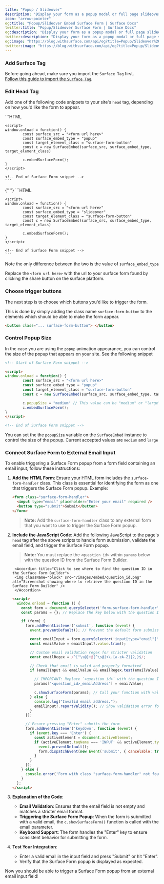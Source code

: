 ```yaml
---
title: "Popup / Slideover"
description: "Display your form as a popup modal or full page slideover"
icon: "arrow-pointer"
og:title: "Popup/Slideover Embed Surface Form | Surface Docs"
twitter:title: "Popup/Slideover Surface Form | Surface Docs"
og:description: "Display your form as a popup modal or full page slideover"
twitter:description: "Display your form as a popup modal or full page slideover"
og:image: "https://blog.withsurface.com/api/og?title=Popup/Slideover%20Embed%20Surface%20Form"
twitter:image: "https://blog.withsurface.com/api/og?title=Popup/Slideover%20Embed%20Surface%20Form"
---
```


### Add Surface Tag

Before going ahead, make sure you import the `Surface Tag` first.<br/>
[Follow this guide to import the `Surface Tag`](/surface-tag/quick-start).

### Edit Head Tag

Add one of the following code snippets to your site's `head` tag, depending on how you'd like the form to appear.

<AccordionGroup>
  <Accordion title="Popup">
    ```HTML
    <!-- Start of Surface Form snippet -->

    <script>
    window.onload = function() {
            const surface_src = "<form url here>"
            const surface_embed_type = "popup"
            const target_element_class = "surface-form-button"
            const c = new SurfaceEmbed(surface_src, surface_embed_type, target_element_class)

            c.embedSurfaceForm();
    }
    </script>

    <!-- End of Surface Form snippet -->
    ```

  </Accordion>
{" "}

<Accordion title="Slideover">
    ```HTML
    <!-- Start of Surface Form snippet -->

    <script>
    window.onload = function() {
            const surface_src = "<form url here>"
            const surface_embed_type = "slideover"
            const target_element_class = "surface-form-button"
            const c = new SurfaceEmbed(surface_src, surface_embed_type, target_element_class)

            c.embedSurfaceForm();
    }
    </script>

    <!-- End of Surface Form snippet -->
    ```

</Accordion>
</AccordionGroup>

Note the only difference between the two is the value of `surface_embed_type`

Replace the `<form url here>` with the url to your surface form found by clicking the share button on the surface platform.

### Choose trigger buttons

The next step is to choose which buttons you'd like to trigger the form.

This is done by simply adding the class name `surface-form-button` to the elements which should be able to make the form appear.

```HTML
<button class="... surface-form-button"> </button>
```

### Control Popup Size

In the case you are using the `popup` animation appearance, you can control the size of the popup that appears on your site. See the following snippet

```HTML
<!-- Start of Surface Form snippet -->

<script>
window.onload = function() {
        const surface_src = "<form url here>"
        const surface_embed_type = "popup"
        const target_element_class = "surface-form-button"
        const c = new SurfaceEmbed(surface_src, surface_embed_type, target_element_class)

        c.popupSize = "medium" // This value can be "medium" or "large"
        c.embedSurfaceForm();
}
</script>

<!-- End of Surface Form snippet -->
```

You can set the the `popupSize` variable on the `SurfaceEmbed` instance to control the size of the popup. Current accepted values are `medium` and `large`

### Connect Surface Form to External Email Input

To enable triggering a Surface Form popup from a form field containing an email input, follow these instructions:

1. **Add the HTML Form**: Ensure your HTML form includes the `surface-form-handler` class. This class is essential for identifying the form as one that triggers the Surface Form popup. Example:

   ```html
   <form class="surface-form-handler">
     <input type="email" placeholder="Enter your email" required />
     <button type="submit">Submit</button>
   </form>
   ```

   > **Note:** Add the `surface-form-handler` class to any external form that you want to use to trigger the Surface Form popup.

2. **Include the JavaScript Code**: Add the following JavaScript to the page's `head` tag after the above scripts to handle form submission, validate the email field, and trigger the Surface Form popup. 

   > **Note:** You must replace the `<question_id>` within `params` below with the question ID from the Surface Form Builder.

        <Accordion title="Click to see where to find the question ID in the Surface Form Builder">
        <img className="block" src="/images/embed/question_id.png" alt="Screenshot showing where to retrieve the question ID in the Surface Form Builder" />
        </Accordion>

   ```html
   <script>
     window.onload = function () {
       const form = document.querySelector('form.surface-form-handler'); // Select the form by class name
       const params = {}; // Replace the key below with the question ID retrieved from the Surface Form Builder (e.g., replace "zYTngVeSzJFX" with your actual question ID)

       if (form) {
         form.addEventListener('submit', function (event) {
           event.preventDefault(); // Prevent the default form submission

           const emailInput = form.querySelector('input[type="email"]');
           const emailValue = emailInput?.value.trim();

           // Custom email validation regex for stricter validation
           const emailRegex = /^[^\s@]+@[^\s@]+\.[a-zA-Z]{2,}$/;

           // Check that email is valid and properly formatted
           if (emailInput && emailValue && emailRegex.test(emailValue)) {

             // IMPORTANT: Replace `<question_id>` with the question ID from the Surface Form Builder
             params["<question_id>_emailAddress"] = emailValue;

             c.showSurfaceForm(params); // Call your function with validated data
           } else {
             console.log("Invalid email address.");
             emailInput?.reportValidity(); // Show validation error for the email field
           }
         });

         // Ensure pressing "Enter" submits the form
         form.addEventListener('keydown', function (event) {
           if (event.key === 'Enter') {
             const activeElement = document.activeElement;
             if (activeElement.tagName === 'INPUT' && activeElement.type === 'email') {
               event.preventDefault();
               form.dispatchEvent(new Event('submit', { cancelable: true }));
             }
           }
         });
       } else {
         console.error('Form with class "surface-form-handler" not found.');
       }
     };
   </script>
   ```

3. **Explanation of the Code**:
   - **Email Validation**: Ensures that the email field is not empty and matches a stricter email format.
   - **Triggering the Surface Form Popup**: When the form is submitted with a valid email, the `c.showSurfaceForm()` function is called with the email parameter.
   - **Keyboard Support**: The form handles the "Enter" key to ensure consistent behavior for submitting the form.

4. **Test Your Integration**:
   - Enter a valid email in the input field and press "Submit" or hit "Enter".
   - Verify that the Surface Form popup is displayed as expected.

Now you should be able to trigger a Surface Form popup from an external email input field!